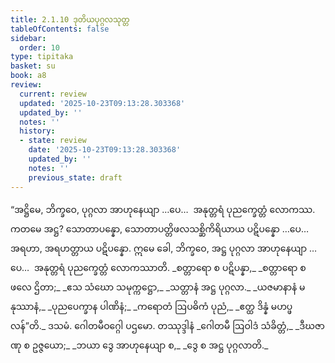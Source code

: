 ```yaml
---
title: 2.1.10 ဒုတိယပုဂ္ဂလသုတ္တ
tableOfContents: false
sidebar:
  order: 10
type: tipitaka
basket: su
book: a8
review:
  current: review
  updated: '2025-10-23T09:13:28.303368'
  updated_by: ''
  notes: ''
  history:
  - state: review
    date: '2025-10-23T09:13:28.303368'
    updated_by: ''
    notes: ''
    previous_state: draft
---
```



<ReviewStatus review={frontmatter.review} showDetails={true} />

<HypothesisAnnotation frontmatter={frontmatter} />

<DynamicBreadcrumb />

<Division number="60" book="a8" e="ch" v="17" p="116">

<Paragraph number="614" book="a8">
“အဋ္ဌိမေ, ဘိက္ခဝေ, ပုဂ္ဂလာ အာဟုနေယျာ …ပေ…  အနုတ္တရံ ပုညက္ခေတ္တံ လောကဿ. ကတမေ အဋ္ဌ? သောတာပန္နော, သောတာပတ္တိဖလသစ္ဆိကိရိယာယ ပဋိပန္နော …ပေ…  အရဟာ, အရဟတ္တာယ ပဋိပန္နော. ဣမေ ခေါ, ဘိက္ခဝေ, အဋ္ဌ ပုဂ္ဂလာ အာဟုနေယျာ …ပေ…  အနုတ္တရံ ပုညက္ခေတ္တံ လောကဿာတိ.
</Paragraph>

<Paragraph number="615" type="verses" book="a8">
_စတ္တာရော စ ပဋိပန္နာ,_  
_စတ္တာရော စ ဖလေ ဌိတာ;_  
_ဧသ သံဃော သမုက္ကဋ္ဌော,_  
_သတ္တာနံ အဋ္ဌ ပုဂ္ဂလာ._  

</Paragraph>

<Paragraph number="616" type="verses" book="a8">
_ယဇမာနာနံ မနုဿာနံ,_  
_ပုညပေက္ခာန ပါဏိနံ;_  
_ကရောတံ ဩပဓိကံ ပုညံ,_  
_ဧတ္ထ ဒိန္နံ မဟပ္ဖလန်”တိ._  


</Paragraph>
</Division>

<Paragraph number="617" type="center" book="a8">
ဒသမံ.



</Paragraph>

<Paragraph number="618" type="center" book="a8">
ဂေါတမီဝဂ္ဂေါ ပဌမော.



</Paragraph>

<Paragraph number="619" type="center" book="a8">
တဿုဒ္ဒါနံ


</Paragraph>

<Paragraph number="620" type="verses" book="a8">
_ဂေါတမီ ဩဝါဒံ သံခိတ္တံ,_  
_ဒီဃဇာဏု စ ဥဇ္ဇယော;_  
_ဘယာ ဒွေ အာဟုနေယျာ စ,_  
_ဒွေ စ အဋ္ဌ ပုဂ္ဂလာတိ._
</Paragraph>